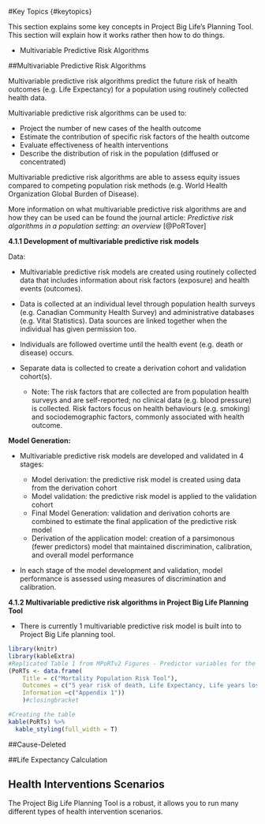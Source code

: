 #Key Topics {#keytopics}

This section explains some key concepts in Project Big Life’s Planning Tool. This section will explain how it works rather then how to do things.

- Multivariable Predictive Risk Algorithms

##Multivariable Predictive Risk Algorithms

Multivariable predictive risk algorithms predict the future risk of health outcomes (e.g. Life Expectancy) for a population using routinely collected health data.

Multivariable predictive risk algorithms can be used to:

- Project the number of new cases of the health outcome
- Estimate the contribution of specific risk factors of the health outcome
- Evaluate effectiveness of health interventions
- Describe the distribution of risk in the population (diffused or concentrated)

Multivariable predictive risk algorithms are able to assess equity issues compared to competing population risk methods (e.g. World Health Organization Global Burden of Disease).

More information on what multivariable predictive risk algorithms are and how they can be used can be found the journal article: *Predictive risk algorithms in a population setting: an overview* [@PoRTover]

**4.1.1 Development of  multivariable predictive risk models**

Data:

-	Multivariable predictive risk models are created using routinely collected data that includes information about risk factors (exposure) and health events (outcomes).
-	Data is collected at an individual level through population health surveys (e.g. Canadian Community Health Survey) and administrative databases (e.g. Vital Statistics). Data sources are linked together when the individual has given permission too.
- Individuals are followed overtime until the health event (e.g. death or disease) occurs.
- Separate data is collected to create a derivation cohort and validation cohort(s). 

    - Note: The risk factors that are collected are from population health surveys and are self-reported; no clinical data (e.g. blood pressure) is collected. Risk factors focus on health behaviours (e.g. smoking) and sociodemographic factors, commonly associated with health outcome.

**Model Generation:**

- Multivariable predictive risk models are developed and validated in 4 stages:

    - Model derivation: the predictive risk model is created using data from the derivation cohort
    - Model validation: the predictive risk model is applied to the validation cohort
    - Final Model Generation: validation and derivation cohorts are combined to estimate the final application of the predictive risk model 
    - Derivation of the application model: creation of a parsimonous (fewer predictors) model that maintained discrimination, calibration, and overall model performance
    
- In each stage of the model development and validation, model performance is assessed using measures of discrimination and calibration.

**4.1.2 Multivariable predictive risk algorithms in Project Big Life Planning Tool**

- There is currently 1 multivariable predictive risk model is built into to Project Big Life planning tool.
```r
library(knitr)
library(kableExtra)
#Replicated Table 1 from MPoRTv2 Figures - Predictor variables for the MPoRTv2
(PoRTs <- data.frame(
    Title = c("Mortality Population Risk Tool"),
    Outcomes = c("5 year risk of death, Life Expectancy, Life years lost"),
    Information =c("Appendix 1"))
    )#closingbracket 
```
```r
#Creating the table
kable(PoRTs) %>%
  kable_styling(full_width = T)
```


##Cause-Deleted



##Life Expectancy Calculation


## Health Interventions Scenarios

The Project Big Life Planning Tool is a robust, it allows you to run many different types of health intervention scenarios.
